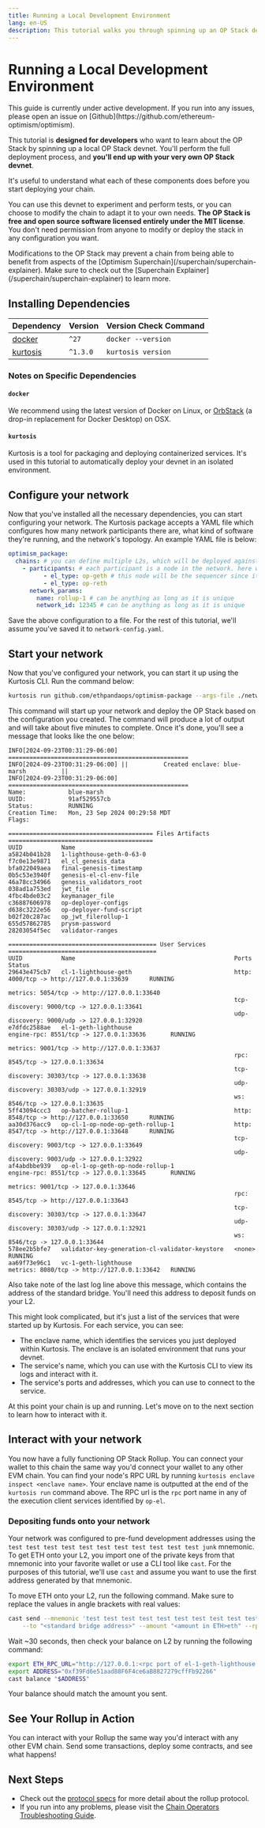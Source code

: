 ```yaml
---
title: Running a Local Development Environment
lang: en-US
description: This tutorial walks you through spinning up an OP Stack devnet chain.
---
```



# Running a Local Development Environment

<Callout type="info">
  This guide is currently under active development. If you run into any issues, please open an issue on
  [Github](https://github.com/ethereum-optimism/optimism).
</Callout>

This tutorial is **designed for developers** who want to learn about the OP Stack by spinning up a local OP Stack devnet.
You'll perform the full deployment process, and **you'll end up with your very own OP Stack devnet**.

It's useful to understand what each of these components does before
you start deploying your chain.

You can use this devnet to experiment and perform tests, or you can choose to modify the chain to adapt it to your own needs.
**The OP Stack is free and open source software licensed entirely under the MIT license**. You don't need permission from
anyone to modify or deploy the stack in any configuration you want.

<Callout type="warning">
  Modifications to the OP Stack may prevent a chain from being able to benefit from aspects of the [Optimism
  Superchain](/superchain/superchain-explainer). Make sure to check out the [Superchain Explainer](/superchain/superchain-explainer) to learn more.
</Callout>

## Installing Dependencies

| Dependency                                        | Version  | Version Check Command |
| ------------------------------------------------- | -------- | --------------------- |
| [docker](https://docs.docker.com/engine/install/) | `^27`    | `docker --version`    |
| [kurtosis](https://docs.kurtosis.com/install/)    | `^1.3.0` | `kurtosis version`    |

### Notes on Specific Dependencies

#### `docker`

We recommend using the latest version of Docker on Linux, or [OrbStack](https://orbstack.dev/) (a drop-in replacement
for Docker Desktop) on OSX.

#### `kurtosis`

Kurtosis is a tool for packaging and deploying containerized services. It's used in this tutorial to automatically deploy
your devnet in an isolated environment.

## Configure your network

Now that you've installed all the necessary dependencies, you can start configuring your network. The Kurtosis package
accepts a YAML file which configures how many network participants there are, what kind of software they're running, and
the network's topology. An example YAML file is below:

```yaml
optimism_package:
  chains: # you can define multiple L2s, which will be deployed against the same L1 as a single Superchain
    - participants: # each participant is a node in the network. here we've defined two, one running op-geth and one running op-reth
          - el_type: op-geth # this node will be the sequencer since it's first in the list
          - el_type: op-reth
      network_params:
        name: rollup-1 # can be anything as long as it is unique
        network_id: 12345 # can be anything as long as it is unique
```

Save the above configuration to a file. For the rest of this tutorial, we'll assume you've saved it to `network-config.yaml`.

## Start your network

Now that you've configured your network, you can start it up using the Kurtosis CLI. Run the command below:

```bash
kurtosis run github.com/ethpandaops/optimism-package --args-file ./network-config.yaml
```

This command will start up your network and deploy the OP Stack based on the configuration you created. The command will
produce a lot of output and will take about five minutes to complete. Once it's done, you'll see a message that looks like
the one below:

```
INFO[2024-09-23T00:31:29-06:00] ===================================================
INFO[2024-09-23T00:31:29-06:00] ||          Created enclave: blue-marsh          ||
INFO[2024-09-23T00:31:29-06:00] ===================================================
Name:            blue-marsh
UUID:            91af529557cb
Status:          RUNNING
Creation Time:   Mon, 23 Sep 2024 00:29:58 MDT
Flags:

========================================= Files Artifacts =========================================
UUID           Name
a5824b041b28   1-lighthouse-geth-0-63-0
f7c0e13e9871   el_cl_genesis_data
bfa022049aea   final-genesis-timestamp
0b5c53e3940f   genesis-el-cl-env-file
46a78cc34966   genesis_validators_root
038ad1a753ed   jwt_file
4fbc4bde03c2   keymanager_file
c36887606978   op-deployer-configs
d638c3222e56   op-deployer-fund-script
b02f20c287ac   op_jwt_filerollup-1
655d57862785   prysm-password
28203054f5ec   validator-ranges

========================================== User Services ==========================================
UUID           Name                                             Ports                                         Status
29643e475cb7   cl-1-lighthouse-geth                             http: 4000/tcp -> http://127.0.0.1:33639      RUNNING
                                                                metrics: 5054/tcp -> http://127.0.0.1:33640
                                                                tcp-discovery: 9000/tcp -> 127.0.0.1:33641
                                                                udp-discovery: 9000/udp -> 127.0.0.1:32920
e7dfdc2588ae   el-1-geth-lighthouse                             engine-rpc: 8551/tcp -> 127.0.0.1:33636       RUNNING
                                                                metrics: 9001/tcp -> http://127.0.0.1:33637
                                                                rpc: 8545/tcp -> 127.0.0.1:33634
                                                                tcp-discovery: 30303/tcp -> 127.0.0.1:33638
                                                                udp-discovery: 30303/udp -> 127.0.0.1:32919
                                                                ws: 8546/tcp -> 127.0.0.1:33635
5ff43094ccc3   op-batcher-rollup-1                              http: 8548/tcp -> http://127.0.0.1:33650      RUNNING
aa30d376acc9   op-cl-1-op-node-op-geth-rollup-1                 http: 8547/tcp -> http://127.0.0.1:33648      RUNNING
                                                                tcp-discovery: 9003/tcp -> 127.0.0.1:33649
                                                                udp-discovery: 9003/udp -> 127.0.0.1:32922
af4abdbbe939   op-el-1-op-geth-op-node-rollup-1                 engine-rpc: 8551/tcp -> 127.0.0.1:33645       RUNNING
                                                                metrics: 9001/tcp -> 127.0.0.1:33646
                                                                rpc: 8545/tcp -> http://127.0.0.1:33643
                                                                tcp-discovery: 30303/tcp -> 127.0.0.1:33647
                                                                udp-discovery: 30303/udp -> 127.0.0.1:32921
                                                                ws: 8546/tcp -> 127.0.0.1:33644
578ee2b5bfe7   validator-key-generation-cl-validator-keystore   <none>                                        RUNNING
aa69f73e96c1   vc-1-geth-lighthouse                             metrics: 8080/tcp -> http://127.0.0.1:33642   RUNNING
```

Also take note of the last log line above this message, which contains the address of the standard bridge. You'll
need this address to deposit funds on your L2.

This might look complicated, but it's just a list of the services that were started up by Kurtosis. For each service, you
can see:

*   The enclave name, which identifies the services you just deployed within Kurtosis. The enclave is an isolated environment
    that runs your devnet.
*   The service's name, which you can use with the Kurtosis CLI to view its logs and interact with it.
*   The service's ports and addresses, which you can use to connect to the service.

At this point your chain is up and running. Let's move on to the next section to learn how to interact with it.

## Interact with your network

You now have a fully functioning OP Stack Rollup. You can connect your wallet to this chain the same way you'd connect
your wallet to any other EVM chain. You can find your node's RPC URL by running `kurtosis enclave inspect <enclave name>`.
Your enclave name is outputted at the end of the `kurtosis run` command above. The RPC url is the `rpc` port name in any
of the execution client services identified by `op-el`.

### Depositing funds onto your network

Your network was configured to pre-fund development addresses using the `test test test test test test test test test test test junk`
mnemonic. To get ETH onto your L2, you import one of the private keys from that mnemonic into your favorite wallet or use
a CLI tool like `cast`. For the purposes of this tutorial, we'll use `cast` and assume you want to use the first address
generated by that mnemonic.

To move ETH onto your L2, run the following command. Make sure to replace the values in angle brackets with real values:

```bash
cast send --mnemonic 'test test test test test test test test test test test junk' --mnemonic-path "m/44'/60'/0'/0/0" \
    --to "<standard bridge address>" --amount "<amount in ETH>eth" --rpc-url "http://127.0.0.1:<rpc port of el-1-geth-lighthouse service>"
```

Wait \~30 seconds, then check your balance on L2 by running the following command:

```bash
export ETH_RPC_URL="http://127.0.0.1:<rpc port of el-1-geth-lighthouse service>"
export ADDRESS="0xf39Fd6e51aad88F6F4ce6aB8827279cffFb92266"
cast balance "$ADDRESS"
```

Your balance should match the amount you sent.

## See Your Rollup in Action

You can interact with your Rollup the same way you'd interact with any other EVM chain.
Send some transactions, deploy some contracts, and see what happens!

## Next Steps

*   Check out the [protocol specs](https://specs.optimism.io/) for more detail about the rollup protocol.
*   If you run into any problems, please visit the [Chain Operators Troubleshooting Guide](https://docs.optimism.io/builders/chain-operators/management/troubleshooting).
